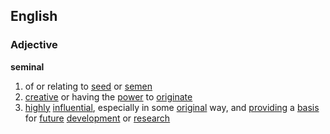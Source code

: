 ==English==
===Adjective===
'''seminal'''
#of or relating to [[seed]] or [[semen]]
#[[creative]] or having the [[power]] to [[originate]]
#[[highly]] [[influential]], especially in some [[original]] way, and [[providing]] a [[basis]] for [[future]] [[development]] or [[research]]